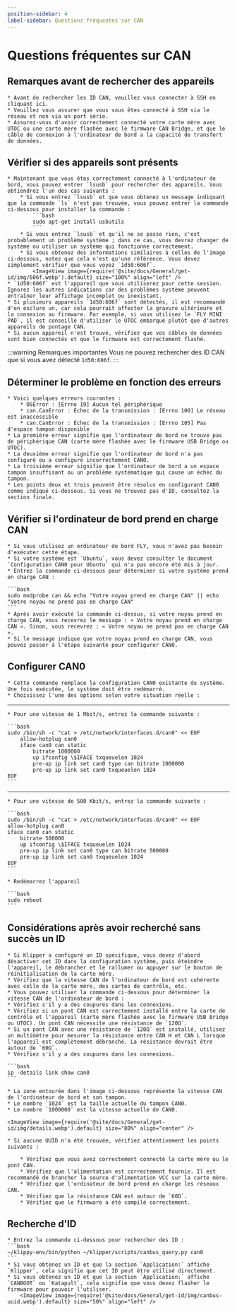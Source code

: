 ```yaml
---
position-sidebar: 4
label-sidebar: Questions fréquentes sur CAN
---
```



# Questions fréquentes sur CAN

## Remarques avant de rechercher des appareils

    * Avant de rechercher les ID CAN, veuillez vous connecter à SSH en cliquant ici.
    * Veuillez vous assurer que vous vous êtes connecté à SSH via le réseau et non via un port série.
    * Assurez-vous d'avoir correctement connecté votre carte mère avec UTOC ou une carte mère flashée avec le firmware CAN Bridge, et que le câble de connexion à l'ordinateur de bord a la capacité de transfert de données.

## Vérifier si des appareils sont présents

    * Maintenant que vous êtes correctement connecté à l'ordinateur de bord, vous pouvez entrer `lsusb` pour rechercher des appareils. Vous obtiendrez l'un des cas suivants :
        * Si vous entrez `lsusb` et que vous obtenez un message indiquant que la commande `ls` n'est pas trouvée, vous pouvez entrer la commande ci-dessous pour installer la commande :
            ```bash
            sudo apt-get install usbutils
            ```
        * Si vous entrez `lsusb` et qu'il ne se passe rien, c'est probablement un problème système ; dans ce cas, vous devrez changer de système ou utiliser un système qui fonctionne correctement.
        * Si vous obtenez des informations similaires à celles de l'image ci-dessous, notez que cela n'est qu'une référence. Vous devez simplement vérifier que vous voyez `1d50:606f`.
            <ImageView image={require('@site/docs/General/get-id/img/606f.webp').default} size="100%" align="left" />
    * `1d50:606f` est l'appareil que vous utiliserez pour cette session. Ignorez les autres indications car des problèmes système peuvent entraîner leur affichage incomplet ou inexistant.
    * Si plusieurs appareils `1d50:606f` sont détectés, il est recommandé d'en exclure un, car cela pourrait affecter la gravure ultérieure et la connexion au firmware. Par exemple, si vous utilisez le `FLY MINI PAD`, il est conseillé d'utiliser le UTOC embarqué plutôt que d'autres appareils de pontage CAN.
    * Si aucun appareil n'est trouvé, vérifiez que vos câbles de données sont bien connectés et que le firmware est correctement flashé.

:::warning Remarques importantes
Vous ne pouvez rechercher des ID CAN que si vous avez détecté `1d50:606f`.
:::

## Déterminer le problème en fonction des erreurs

    * Voici quelques erreurs courantes :
        * OSError : [Errno 19] Aucun tel périphérique
        * can.CanError : Échec de la transmission : [Errno 100] Le réseau est inaccessible
        * can.CanError : Échec de la transmission : [Errno 105] Pas d'espace tampon disponible
    * La première erreur signifie que l'ordinateur de bord ne trouve pas de périphérique CAN (carte mère flashée avec le firmware USB Bridge ou UTOC).
    * La deuxième erreur signifie que l'ordinateur de bord n'a pas configuré ou a configuré incorrectement CAN0.
    * La troisième erreur signifie que l'ordinateur de bord a un espace tampon insuffisant ou un problème systématique qui cause un échec du tampon.
    * Les points deux et trois peuvent être résolus en configurant CAN0 comme indiqué ci-dessous. Si vous ne trouvez pas d'ID, consultez la section finale.

## Vérifier si l'ordinateur de bord prend en charge CAN

    * Si vous utilisez un ordinateur de bord FLY, vous n'avez pas besoin d'exécuter cette étape.
    * Si votre système est `Ubuntu`, vous devez consulter le document `Configuration CAN0 pour Ubuntu` qui n'a pas encore été mis à jour.
    * Entrez la commande ci-dessous pour déterminer si votre système prend en charge CAN :

    ```bash
    sudo modprobe can && echo "Votre noyau prend en charge CAN" || echo "Votre noyau ne prend pas en charge CAN"
    ```
    * Après avoir exécuté la commande ci-dessus, si votre noyau prend en charge CAN, vous recevrez le message : « Votre noyau prend en charge CAN ». Sinon, vous recevrez : « Votre noyau ne prend pas en charge CAN ».
    * Si le message indique que votre noyau prend en charge CAN, vous pouvez passer à l'étape suivante pour configurer CAN0.

## Configurer CAN0

    * Cette commande remplace la configuration CAN0 existante du système. Une fois exécutée, le système doit être redémarré.
    * Choisissez l'une des options selon votre situation réelle :
----
    * Pour une vitesse de 1 Mbit/s, entrez la commande suivante :

    ```bash
    sudo /bin/sh -c "cat > /etc/network/interfaces.d/can0" << EOF
        allow-hotplug can0
        iface can0 can static
            bitrate 1000000
            up ifconfig \$IFACE txqueuelen 1024
            pre-up ip link set can0 type can bitrate 1000000
            pre-up ip link set can0 txqueuelen 1024
    EOF
    ```
----
    * Pour une vitesse de 500 Kbit/s, entrez la commande suivante :

    ```bash
    sudo /bin/sh -c "cat > /etc/network/interfaces.d/can0" << EOF
    allow-hotplug can0
    iface can0 can static
        bitrate 500000
        up ifconfig \$IFACE txqueuelen 1024
        pre-up ip link set can0 type can bitrate 500000
        pre-up ip link set can0 txqueuelen 1024
    EOF
    ```

    * Redémarrez l'appareil

    ```bash
    sudo reboot
    ```


## Considérations après avoir recherché sans succès un ID

    * Si Klipper a configuré un ID spécifique, vous devez d'abord désactiver cet ID dans la configuration système, puis éteindre l'appareil, le débrancher et le rallumer ou appuyer sur le bouton de réinitialisation de la carte mère.
    * Vérifiez que la vitesse CAN de l'ordinateur de bord est cohérente avec celle de la carte mère, des cartes de contrôle, etc.
    * Vous pouvez utiliser la commande ci-dessous pour déterminer la vitesse CAN de l'ordinateur de bord :
    * Vérifiez s'il y a des coupures dans les connexions.
    * Vérifiez si un pont CAN est correctement installé entre la carte de contrôle et l'appareil (carte mère flashée avec le firmware USB Bridge ou UTOC). Un pont CAN nécessite une résistance de `120Ω`.
    * Si un pont CAN avec une résistance de `120Ω` est installé, utilisez un multimètre pour mesurer la résistance entre CAN H et CAN L lorsque l'appareil est complètement débranché. La résistance devrait être autour de `60Ω`.
    * Vérifiez s'il y a des coupures dans les connexions.

    ```bash
    ip -details link show can0
    ```
    
    * La zone entourée dans l'image ci-dessous représente la vitesse CAN de l'ordinateur de bord et son tampon.
    * Le nombre `1024` est la taille actuelle du tampon CAN0.
    * Le nombre `1000000` est la vitesse actuelle de CAN0.

    <ImageView image={require('@site/docs/General/get-id/img/details.webp').default} size="80%" align="center" />

    * Si aucune UUID n'a été trouvée, vérifiez attentivement les points suivants :

        * Vérifiez que vous avez correctement connecté la carte mère ou le pont CAN.
        * Vérifiez que l'alimentation est correctement fournie. Il est recommandé de brancher la source d'alimentation VCC sur la carte mère.
        * Vérifiez que l'ordinateur de bord prend en charge les réseaux CAN.
        * Vérifiez que la résistance CAN est autour de `60Ω`.
        * Vérifiez que le firmware a été compilé correctement.

## Recherche d'ID

    * Entrez la commande ci-dessous pour rechercher des ID :
    ```bash
    ~/klippy-env/bin/python ~/klipper/scripts/canbus_query.py can0
    ```
    * Si vous obtenez un ID et que la section `Application:` affiche `Klipper`, cela signifie que cet ID peut être utilisé directement.
    * Si vous obtenez un ID et que la section `Application:` affiche `CANBOOT` ou `Katapult`, cela signifie que vous devez flasher le firmware pour pouvoir l'utiliser.
        <ImageView image={require('@site/docs/General/get-id/img/canbus-uuid.webp').default} size="50%" align="left" />

